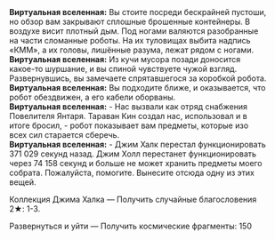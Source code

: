 {{Диалог Начало}}
:'''Виртуальная вселенная:''' Вы стоите посреди бескрайней пустоши, но обзор вам закрывают сплошные брошенные контейнеры. В воздухе висит плотный дым. Под ногами валяются разобранные на части сломанные роботы. На их туловищах выбита надпись «КММ», а их головы, лишённые разума, лежат рядом с ногами.
:'''Виртуальная вселенная:''' Из кучи мусора позади доносится какое-то шуршание, и вы спиной чувствуете чужой взгляд. Развернувшись, вы замечаете спрятавшегося за коробкой робота.
:'''Виртуальная вселенная:''' Вы подходите ближе, и оказывается, что робот обездвижен, а его кабели оборваны.
:'''Виртуальная вселенная:''' - Нас вызвали как отряд снабжения Повелителя Янтаря. Тараван Кин создал нас, использовал и в итоге бросил, - робот показывает вам предметы, которые изо всех сил старается сберечь.
:'''Виртуальная вселенная:''' - Джим Халк перестал функционировать 371 029 секунд назад. Джим Холл перестанет функционировать через 74 158 секунд и больше не может хранить предметы моего собрата. Пожалуйста, помогите. Вынесите отсюда одну из этих вещей.
:{{Диалог|Звезда}} Коллекция Джима Халка &mdash; Получить случайные благословения 2★: 1-3.
:{{Диалог|Звезда}} Развернуться и уйти &mdash; Получить космические фрагменты: 150
{{Диалог Конец}}